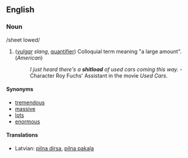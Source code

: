 ==English==
===Noun===

/sheet lowed/

#(''[[vulgar]] slang'', [[Wikipedia:quantifier|quantifier]]) Colloquial term meaning "a large amount". (''American'') 
#:''I just heard there's a '''shitload''' of used cars coming this way.'' - Character Roy Fuchs' Assistant in the movie ''Used Cars''.

====Synonyms====
*[[tremendous]]
*[[massive]]
*[[lots]]
*[[enormous]]

====Translations====
*Latvian: [[pilna dirsa]], [[pilna pakaļa]]